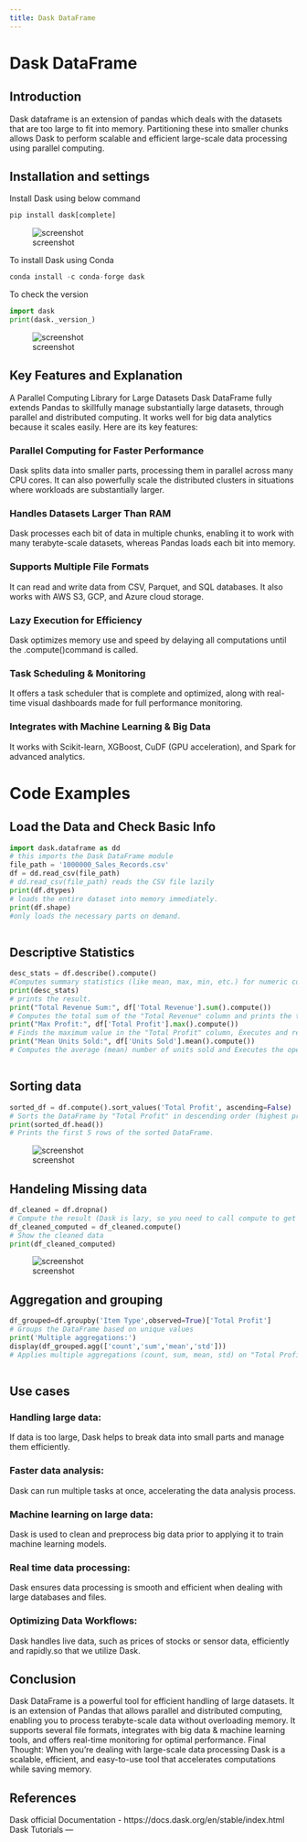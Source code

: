 ```yaml
---
title: Dask DataFrame
---
```

# Dask DataFrame

## Introduction
Dask dataframe is an extension of pandas which deals with the datasets that are too large to fit into memory. Partitioning these into smaller chunks allows Dask to perform scalable and efficient large-scale data processing using parallel computing.

## Installation and settings
Install Dask using below command
```py
pip install dask[complete]
```

![screenshot](https://github.com/suma2006/Dask-dataframe/blob/master/1.png?raw=true)

To install Dask using Conda

```py
conda install -c conda-forge dask
```

To check the version
```py
import dask
print(dask._version_)
```
![screenshot](https://github.com/suma2006/Dask-dataframe/blob/master/psdv%202.png?raw=true)

## Key Features and Explanation

A Parallel Computing Library for Large Datasets Dask DataFrame fully extends Pandas to skillfully manage substantially large datasets, through parallel and distributed computing. It works well for big data analytics because it scales easily. Here are its key features:

### Parallel Computing for Faster Performance

Dask splits data into smaller parts, processing them in parallel across many CPU cores. It can also powerfully scale the distributed clusters in situations where workloads are substantially larger.

### Handles Datasets Larger Than RAM

Dask processes each bit of data in multiple chunks, enabling it to work with many terabyte-scale datasets, whereas Pandas loads each bit into memory.

### Supports Multiple File Formats

It can read and write data from CSV, Parquet, and SQL databases. It also works with AWS S3, GCP, and Azure cloud storage.

### Lazy Execution for Efficiency

Dask optimizes memory use and speed by delaying all computations until the .compute()command is called.

### Task Scheduling & Monitoring

It offers a task scheduler that is complete and optimized, along with real-time visual dashboards made for full performance monitoring.

### Integrates with Machine Learning & Big Data

It works with Scikit-learn, XGBoost, CuDF (GPU acceleration), and Spark for advanced analytics.

# Code Examples

## Load the Data and Check Basic Info
```py
import dask.dataframe as dd
# this imports the Dask DataFrame module
file_path = '1000000_Sales_Records.csv' 
df = dd.read_csv(file_path)
# dd.read_csv(file_path) reads the CSV file lazily
print(df.dtypes) 
# loads the entire dataset into memory immediately.
print(df.shape)
#only loads the necessary parts on demand.
```

```py

```

## Descriptive Statistics

```py
desc_stats = df.describe().compute()
#Computes summary statistics (like mean, max, min, etc.) for numeric columns and converts the lazy Dask computation into an actual Pandas DataFrame.
print(desc_stats)
# prints the result.
print("Total Revenue Sum:", df['Total Revenue'].sum().compute())
# Computes the total sum of the "Total Revenue" column and prints the total revenue.
print("Max Profit:", df['Total Profit'].max().compute())
# Finds the maximum value in the "Total Profit" column, Executes and retrieves the highest profit value.
print("Mean Units Sold:", df['Units Sold'].mean().compute())
# Computes the average (mean) number of units sold and Executes the operation and prints the final numeric value.
```

```py

```

## Sorting data
```py
sorted_df = df.compute().sort_values('Total Profit', ascending=False)
# Sorts the DataFrame by "Total Profit" in descending order (highest profit first)
print(sorted_df.head())
# Prints the first 5 rows of the sorted DataFrame.
```
![screenshot](https://github.com/suma2006/Dask-dataframe/blob/master/psdv%202.png?raw=true)

## Handeling Missing data
```py
df_cleaned = df.dropna()
# Compute the result (Dask is lazy, so you need to call compute to get the actual DataFrame)
df_cleaned_computed = df_cleaned.compute()
# Show the cleaned data
print(df_cleaned_computed)
```
![screenshot](https://github.com/suma2006/Dask-dataframe/blob/master/psdv%202.png?raw=true)

## Aggregation and grouping
```py
df_grouped=df.groupby('Item Type',observed=True)['Total Profit']
# Groups the DataFrame based on unique values 
print('Multiple aggregations:')
display(df_grouped.agg(['count','sum','mean','std']))
# Applies multiple aggregations (count, sum, mean, std) on "Total Profit" and displays the results.
```
```py

```
## Use cases

### Handling large data:

If data is too large, Dask helps to break data into small parts and manage them efficiently.

### Faster data analysis: 

Dask can run multiple tasks at once, accelerating the data analysis process.

### Machine learning on large data:

Dask is used to clean and preprocess big data prior to applying it to train machine learning models.

### Real time data processing:

Dask ensures data processing is smooth and efficient when dealing with large databases and files.

### Optimizing Data Workflows:

Dask handles live data, such as prices of stocks or sensor data, efficiently and rapidly.so that we utilize Dask.

## Conclusion

Dask DataFrame is a powerful tool for efficient handling of large datasets. It is an extension of Pandas that allows parallel and distributed computing, enabling you to process terabyte-scale data without overloading memory. It supports several file formats, integrates with big data & machine learning tools, and offers real-time monitoring for optimal performance. Final Thought: When you're dealing with large-scale data processing Dask is a scalable, efficient, and easy-to-use tool that accelerates computations while saving memory.

## References

Dask official Documentation - https://docs.dask.org/en/stable/index.html
Dask Tutorials 
---

